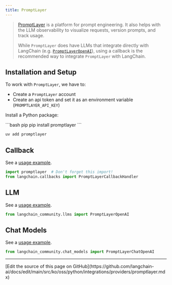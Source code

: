 ```yaml
---
title: PromptLayer
---
```


>[PromptLayer](https://docs.promptlayer.com/introduction) is a platform for prompt engineering.
> It also helps with the LLM observability to visualize requests, version prompts, and track usage.
>
>While `PromptLayer` does have LLMs that integrate directly with LangChain (e.g.
> [`PromptLayerOpenAI`](https://docs.promptlayer.com/languages/langchain)),
> using a callback is the recommended way to integrate `PromptLayer` with LangChain.

## Installation and Setup

To work with `PromptLayer`, we have to:
- Create a `PromptLayer` account
- Create an api token and set it as an environment variable (`PROMPTLAYER_API_KEY`)

Install a Python package:

<CodeGroup>
```bash pip
pip install promptlayer
```

```bash uv
uv add promptlayer
```
</CodeGroup>


## Callback

See a [usage example](/oss/python/integrations/callbacks/promptlayer).

```python
import promptlayer  # Don't forget this import!
from langchain.callbacks import PromptLayerCallbackHandler
```


## LLM

See a [usage example](/oss/python/integrations/llms/promptlayer_openai).

```python
from langchain_community.llms import PromptLayerOpenAI
```


## Chat Models

See a [usage example](/oss/python/integrations/chat/promptlayer_chatopenai).

```python
from langchain_community.chat_models import PromptLayerChatOpenAI
```

---

<Callout icon="pen-to-square" iconType="regular">
  [Edit the source of this page on GitHub](https://github.com/langchain-ai/docs/edit/main/src/ko/oss/python/integrations/providers/promptlayer.mdx)
</Callout>
